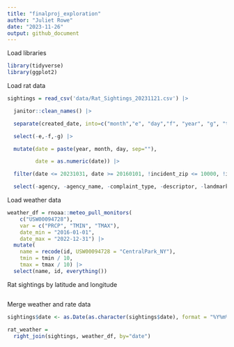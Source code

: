 ```yaml
---
title: "finalproj_exploration"
author: "Juliet Rowe"
date: "2023-11-26"
output: github_document
---
```


Load libraries
```r
library(tidyverse)
library(ggplot2)

```

Load rat data
```r
sightings = read_csv('data/Rat_Sightings_20231121.csv') |> 

  janitor::clean_names() |> 

  separate(created_date, into=c("month","e", "day","f", "year", "g", "time"), sep=c(2,3,5,6,10,11)) |> 

  select(-e,-f,-g) |> 

  mutate(date = paste(year, month, day, sep=""), 

         date = as.numeric(date)) |>  

  filter(date <= 20231031, date >= 20160101, !incident_zip <= 10000, !incident_zip >11697, !borough %in% c("Unspecified", NA)) |> 

  select(-agency, -agency_name, -complaint_type, -descriptor, -landmark, -facility_type, -park_facility_name, -vehicle_type, -taxi_company_borough, -taxi_pick_up_location, -bridge_highway_name, -road_ramp, -bridge_highway_segment, -bridge_highway_direction) |> select(unique_key, date, year, month, day, everything())
```


Load weather data
```r
weather_df = rnoaa::meteo_pull_monitors(
    c("USW00094728"),
    var = c("PRCP", "TMIN", "TMAX"), 
    date_min = "2016-01-01",
    date_max = "2022-12-31") |>
  mutate(
    name = recode(id, USW00094728 = "CentralPark_NY"),
    tmin = tmin / 10,
    tmax = tmax / 10) |>
  select(name, id, everything())
```



Rat sightings by latitude and longitude
```r

```

Merge weather and rate data
```r
sightings$date <- as.Date(as.character(sightings$date), format = "%Y%m%d")

rat_weather =
  right_join(sightings, weather_df, by="date")
```

